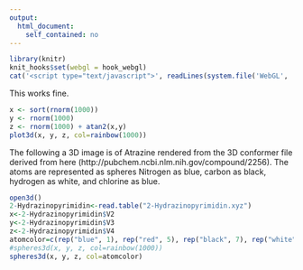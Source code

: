 ```yaml
---
output:
  html_document:
    self_contained: no
---
```

```r
library(knitr)
knit_hooks$set(webgl = hook_webgl)
cat('<script type="text/javascript">', readLines(system.file('WebGL', 'CanvasMatrix.js', package = 'rgl')), '</script>', sep = '\n')
```

This works fine.

```r
x <- sort(rnorm(1000))
y <- rnorm(1000)
z <- rnorm(1000) + atan2(x,y)
plot3d(x, y, z, col=rainbow(1000))
```

The following a 3D image is of Atrazine rendered from the 3D conformer file derived from here (http://pubchem.ncbi.nlm.nih.gov/compound/2256). The atoms are represented as spheres Nitrogen as blue, carbon as black, hydrogen as white, and chlorine as blue.

```r
open3d()
2-Hydrazinopyrimidin<-read.table("2-Hydrazinopyrimidin.xyz")
x<-2-Hydrazinopyrimidin$V2
y<-2-Hydrazinopyrimidin$V3
z<-2-Hydrazinopyrimidin$V4
atomcolor=c(rep("blue", 1), rep("red", 5), rep("black", 7), rep("white", 15))
#spheres3d(x, y, z, col=rainbow(1000))
spheres3d(x, y, z, col=atomcolor)
```
